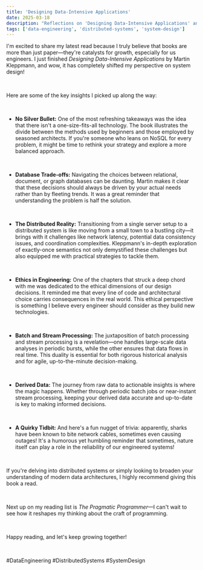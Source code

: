 ```yaml
---
title: 'Designing Data-Intensive Applications'
date: 2025-03-18
description: "Reflections on 'Designing Data-Intensive Applications' and the evolution of distributed systems."
tags: ['data-engineering', 'distributed-systems', 'system-design']
---
```


I'm excited to share my latest read because I truly believe that books are more than just paper—they're catalysts for growth, especially for us engineers. I just finished _Designing Data-Intensive Applications_ by Martin Kleppmann, and wow, it has completely shifted my perspective on system design!

<br />

Here are some of the key insights I picked up along the way:

<br />

- **No Silver Bullet:** One of the most refreshing takeaways was the idea that there isn't a one-size-fits-all technology. The book illustrates the divide between the methods used by beginners and those employed by seasoned architects. If you're someone who leans on NoSQL for every problem, it might be time to rethink your strategy and explore a more balanced approach.

<br />

- **Database Trade-offs:** Navigating the choices between relational, document, or graph databases can be daunting. Martin makes it clear that these decisions should always be driven by your actual needs rather than by fleeting trends. It was a great reminder that understanding the problem is half the solution.

<br />

- **The Distributed Reality:** Transitioning from a single server setup to a distributed system is like moving from a small town to a bustling city—it brings with it challenges like network latency, potential data consistency issues, and coordination complexities. Kleppmann's in-depth exploration of exactly-once semantics not only demystified these challenges but also equipped me with practical strategies to tackle them.

<br />

- **Ethics in Engineering:** One of the chapters that struck a deep chord with me was dedicated to the ethical dimensions of our design decisions. It reminded me that every line of code and architectural choice carries consequences in the real world. This ethical perspective is something I believe every engineer should consider as they build new technologies.

<br />

- **Batch and Stream Processing:** The juxtaposition of batch processing and stream processing is a revelation—one handles large-scale data analyses in periodic bursts, while the other ensures that data flows in real time. This duality is essential for both rigorous historical analysis and for agile, up-to-the-minute decision-making.

<br />

- **Derived Data:** The journey from raw data to actionable insights is where the magic happens. Whether through periodic batch jobs or near-instant stream processing, keeping your derived data accurate and up-to-date is key to making informed decisions.

<br />

- **A Quirky Tidbit:** And here's a fun nugget of trivia: apparently, sharks have been known to bite network cables, sometimes even causing outages! It's a humorous yet humbling reminder that sometimes, nature itself can play a role in the reliability of our engineered systems!

<br />

If you're delving into distributed systems or simply looking to broaden your understanding of modern data architectures, I highly recommend giving this book a read.

<br />

Next up on my reading list is _The Pragmatic Programmer_—I can't wait to see how it reshapes my thinking about the craft of programming.

<br />

Happy reading, and let's keep growing together!

<br />

#DataEngineering #DistributedSystems #SystemDesign
